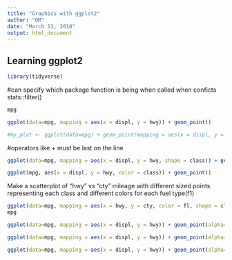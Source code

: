 ```yaml
---
title: "Graphics with ggplot2"
author: "OM"
date: "March 12, 2018"
output: html_document
---
```


## Learning ggplot2
```r
library(tidyverse)
```
#can specify which package function is being when called when conficts
stats::filter()

```r
mpg
```
```r
ggplot(data=mpg, mapping = aes(x = displ, y = hwy)) + geom_point()

#my_plot <- ggplot(data=mpg) + geom_point(mapping = aes(x = displ, y = hwy))

```

#operators like + must be last on the line

```r
ggplot(data=mpg, mapping = aes(x = displ, y = hwy, shape = class)) + geom_point(alpha = 0.4)

```
```r
ggplot(mpg, aes(x = displ, y = hwy, color = class)) + geom_point()
```

Make a scatterplot of "hwy" vs "cty" mileage with different sized points representing each class and different colors for each fuel type(f1)

```r
ggplot(data=mpg, mapping = aes(x = hwy, y = cty, color = fl, shape = class)) + geom_point()
mpg
```
```r
ggplot(data=mpg, mapping = aes(x = displ, y = hwy)) + geom_point(alpha=0.4, color = "blue")
```


```r
ggplot(data=mpg, mapping = aes(x = displ, y = hwy)) + geom_point(alpha=0.4, color = "gray")
```
```r
ggplot(data=mpg, mapping = aes(x = displ, y = hwy)) + geom_point(alpha=0.4, color = "chartreuse")
```


